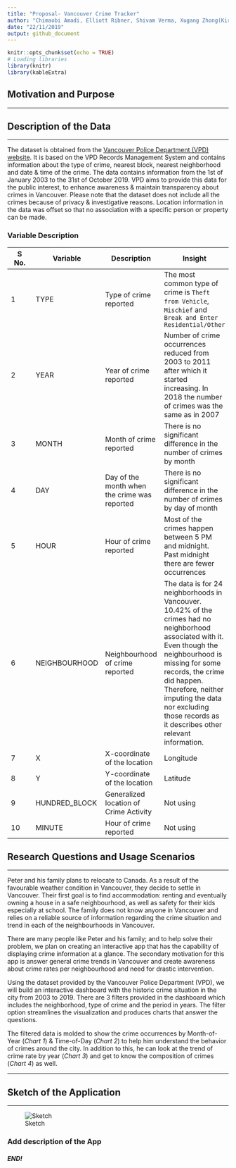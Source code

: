 ```yaml
---
title: "Proposal- Vancouver Crime Tracker"
author: "Chimaobi Amadi, Elliott Ribner, Shivam Verma, Xugang Zhong(Kirk)"
date: "22/11/2019"
output: github_document
---
```


```r
knitr::opts_chunk$set(echo = TRUE)
# Loading libraries
library(knitr)
library(kableExtra)
```


## Motivation and Purpose

-------------------------------------------------------------------------------------------------------




## Description of the Data

-------------------------------------------------------------------------------------------------------

The dataset is obtained from the [Vancouver Police Department (VPD) website](https://geodash.vpd.ca/opendata/). It is based on the VPD Records Management System and contains information about the type of crime, nearest block, nearest neighborhood and date & time of the crime. The data contains information from the 1st of January 2003 to the 31st of October 2019. VPD aims to provide this data for the public interest, to enhance awareness & maintain transparency about crimes in Vancouver. Please note that the dataset does not include all the crimes because of privacy & investigative reasons. Location information in the data was offset so that no association with a specific person or property can be made.


### Variable Description

| S No. | Variable | Description | Insight |
| ----------- | ----------- | ----------- | ----------- |
| 1 | TYPE | Type of crime reported | The most common type of crime is `Theft from Vehicle`, `Mischief` and `Break and Enter Residential/Other` |
| 2 | YEAR | Year of crime reported | Number of crime occurrences reduced from 2003 to 2011 after which it started increasing. In 2018 the number of crimes was the same as in 2007 |
| 3 | MONTH | Month of crime reported | There is no significant difference in the number of crimes by month |
| 4 | DAY | Day of the month when the crime was reported | There is no significant difference in the number of crimes by day of month |
| 5 | HOUR | Hour of crime reported | Most of the crimes happen between 5 PM and midnight. Past midnight there are fewer occurrences |
| 6 | NEIGHBOURHOOD | Neighbourhood of crime reported | The data is for 24 neighborhoods in Vancouver. 10.42% of the crimes had no neighborhood associated with it. Even though the neighbourhood is missing for some records, the crime did happen. Therefore, neither imputing the data nor excluding those records as it describes other relevant information. |
| 7 | X | X-coordinate of the location | Longitude |
| 8 | Y | Y-coordinate of the location | Latitude |
| 9 | HUNDRED_BLOCK | Generalized location of Crime Activity | Not using |
| 10 | MINUTE | Hour of crime reported | Not using |



## Research Questions and Usage Scenarios

-------------------------------------------------------------------------------------------------------

Peter and his family plans to relocate to Canada. As a result of the favourable weather condition in Vancouver, they decide to settle in Vancouver.  Their first goal is to find accommodation: renting and eventually owning a house in a safe neighbourhood, as well as safety for their kids especially at school. The family does not know anyone in Vancouver and relies on a reliable source of information regarding the crime situation and trend in each of the neighbourhoods in Vancouver. 

There are many people like Peter and his family; and to help solve their problem, we plan on creating an interactive app that has the capability of displaying crime information at a glance. The secondary motivation for this app is answer general crime trends in Vancouver and create awareness about crime rates per neighbourhood and need for drastic intervention. 

Using the dataset provided by the Vancouver Police Department (VPD), we will build an interactive dashboard with the historic crime situation in the city from 2003 to 2019. There are 3 filters provided in the dashboard which includes the neighborhood, type of crime and the period in years. The filter option streamlines the visualization and produces charts that answer the questions. 

The filtered data is molded to show the crime occurrences by Month-of-Year (*Chart 1*) & Time-of-Day (*Chart 2*) to help him understand the behavior of crimes around the city. In addition to this, he can look at the trend of crime rate by year (*Chart 3*) and get to know the composition of crimes (*Chart 4*) as well.

-------------------------------------------------------------------------------------------------------

## Sketch of the Application

-------------------------------------------------------------------------------------------------------

![Sketch](https://raw.githubusercontent.com/vermashivam679/DSCI_532_Group114_SKEC/master/Img/sketch.png "Crime Information by Vancouver Neighbourhood")

### Add description of the App


##### END!